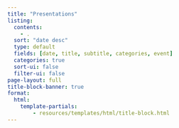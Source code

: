 ```yaml
---
title: "Presentations"
listing:
  contents:
    - .
  sort: "date desc"
  type: default
  fields: [date, title, subtitle, categories, event]
  categories: true
  sort-ui: false
  filter-ui: false
page-layout: full
title-block-banner: true
format:
  html:
    template-partials:
        - resources/templates/html/title-block.html
---
```

<br>
<br>
